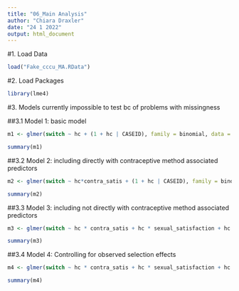 ```yaml
---
title: "06_Main Analysis"
author: "Chiara Draxler"
date: "24 1 2022"
output: html_document
---
```


#1. Load Data
```r

load("Fake_cccu_MA.RData")
```


#2. Load Packages
```r
library(lme4)
```

#3. Models
currently impossible to test bc of problems with missingness

##3.1 Model 1: basic model
```r
m1 <- glmer(switch ~ hc + (1 + hc | CASEID), family = binomial, data = Fake_cccu_MA )

summary(m1)

```


##3.2 Model 2: including directly with contraceptive method associated predictors
```r
m2 <- glmer(switch ~ hc*contra_satis + (1 + hc | CASEID), family = binomial, data = Fake_cccu_MA )

summary(m2)
```

##3.3 Model 3: including not directly with contraceptive method associated predictors
```r
m3 <- glmer(switch ~ hc * contra_satis + hc * sexual_satisfaction + hc * sex_freq + (1 + hc | CASEID), family = binomial, data = Fake_cccu_MA )

summary(m3)

```

##3.4 Model 4: Controlling for observed selection effects
```r
m4 <- glmer(switch ~ hc * contra_satis + hc * sexual_satisfaction + hc * sex_freq ++  AGE + DEGREE_recode + POVRATE + HLTHPROB_recode + MEDPROB_recode +  GAPINS_recode + TYPEINS_recode + NKIDS_t1 +  pregnant_between_waves + had_baby_between_waves+ Avoid_recode + FEELPG_recode + rel_dur_factor + (1 + hc | CASEID), family = binomial, data = Fake_cccu_MA )

summary(m4)
```

